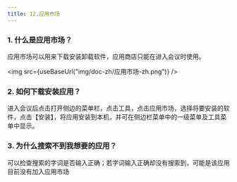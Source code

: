 ```yaml
---
title: 12.应用市场
---
```



### 1. 什么是应用市场？

应用市场可以用来下载安装卸载软件，应用商店只能在进入会议时使用。

<img  src={useBaseUrl("img/doc-zh/应用市场-zh.png")} />

### 2. 如何下载安装应用？

进入会议后点击打开侧边的菜单栏，点击工具，点击应用市场，选择将要安装的软件，点击【安装】，将应用安装到本机，并可在侧边栏菜单中的一级菜单及工具菜单中显示。

### 3. 为什么搜索不到我想要的应用？

可以检查搜索的字词是否输入正确；若字词输入正确却没有搜索到，可能是该应用目前没有加入应用市场